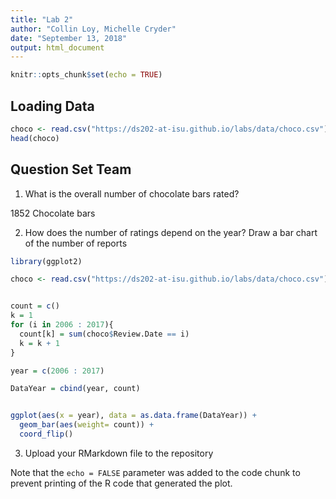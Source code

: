 ---
title: "Lab 2"
author: "Collin Loy, Michelle Cryder"
date: "September 13, 2018"
output: html_document
---

```{r setup, include=FALSE}
knitr::opts_chunk$set(echo = TRUE)
```

## Loading Data

```{r}

choco <- read.csv("https://ds202-at-isu.github.io/labs/data/choco.csv")
head(choco)

```

## Question Set Team

1. What is the overall number of chocolate bars rated?

1852 Chocolate bars

2. How does the number of ratings depend on the year? Draw a bar chart of the number of reports

```{r}

library(ggplot2)

choco <- read.csv("https://ds202-at-isu.github.io/labs/data/choco.csv")


count = c()
k = 1
for (i in 2006 : 2017){
  count[k] = sum(choco$Review.Date == i)
  k = k + 1
}

year = c(2006 : 2017)

DataYear = cbind(year, count)


ggplot(aes(x = year), data = as.data.frame(DataYear)) +
  geom_bar(aes(weight= count)) +
  coord_flip()


```

3. Upload your RMarkdown file to the repository


Note that the `echo = FALSE` parameter was added to the code chunk to prevent printing of the R code that generated the plot.
